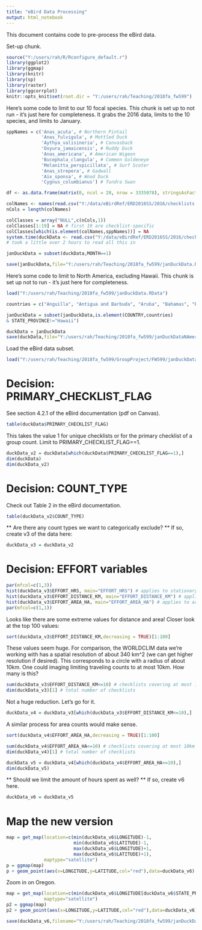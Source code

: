 ```yaml
---
title: "eBird Data Processing"
output: html_notebook
---
```


This document contains code to pre-process the eBird data.  

Set-up chunk.
```r
source("Y:/users/rah/R/Rconfigure_default.r")
library(ggplot2)
library(ggmap)
library(knitr)
library(sp)
library(raster)
library(ggcorrplot)
knitr::opts_knit$set(root.dir = "Y:/users/rah/Teaching/2018fa_fw599")
```

Here's some code to limit to our 10 focal species. This chunk is set up to not run - it's just here for completeness. It grabs the 2016 data, limits to the 10 species, and limits to January.
```r
sppNames = c('Anas_acuta', # Northern Pintail
             'Anas_fulvigula', # Mottled Duck
             'Aythya_valisineria', # Canvasback
             'Oxyura_jamaicensis', # Ruddy Duck 
             'Anas_americana', # American Wigeon
             'Bucephala_clangula', # Common Goldeneye
             'Melanitta_perspicillata', # Surf Scoter
             'Anas_strepera', # Gadwall
             'Aix_sponsa', # Wood Duck
             'Cygnus_columbianus') # Tundra Swan

df <- as.data.frame(matrix(0, ncol = 20, nrow = 3335078), stringsAsFactors = FALSE)

colNames <- names(read.csv("Y:/data/eBirdRef/ERD2016SS/2016/checklists.csv",nrow=1))
nCols = length(colNames)

colClasses = array("NULL",c(nCols,1))
colClasses[1:19] = NA # first 19 are checklist-specific
colClasses[which(is.element(colNames,sppNames))] = NA
system.time(duckData <- read.csv("Y:/data/eBirdRef/ERD2016SS/2016/checklists.csv",colClasses=colClasses))
# took a little over 2 hours to read all this in

janDuckData = subset(duckData,MONTH==1)

save(janDuckData,file="Y:/users/rah/Teaching/2018fa_fw599/janDuckData.RData")
```

Here's some code to limit to North America, excluding Hawaii. This chunk is set up not to run - it's just here for completeness.
```r
load("Y:/users/rah/Teaching/2018fa_fw599/janDuckData.RData")

countries = c("Anguilla", "Antigua and Barbuda", "Aruba", "Bahamas", "Barbados", "Canada", "Cayman Islands", "Cuba", "Cuba", "Dominican Republic", "Grenada", "Haiti", "Jamaica", "Martinique", "Mexico", "Montserrat", "Puerto Rico", "Saint Kitts and Nevis", "Saint Lucia", "Saint Martin (French part)", "Saint Pierre and Miquelon", "Saint Vincent and the Grenadines", "Turks and Caicos Islands", "United States", "United States Minor Outlying Islands", "Virgin Islands (British)", "Virgin Islands (U.S.)" )

janDuckData = subset(janDuckData,is.element(COUNTRY,countries)
& STATE_PROVINCE!="Hawaii")

duckData = janDuckData
save(duckData,file="Y:/users/rah/Teaching/2018fa_fw599/janDuckDataNAmer.RData")
```

Load the eBird data subset.
```r
load("Y:/users/rah/Teaching/2018fa_fw599/GroupProject/FW599/janDuckDataNAmer.RData") # duckData
```

# Decision: PRIMARY_CHECKLIST_FLAG
See section 4.2.1 of the eBird documentation (pdf on Canvas).
```r
table(duckData$PRIMARY_CHECKLIST_FLAG)
```
This takes the value 1 for unique checklists or for the primary checklist of a group count. Limit to PRIMARY_CHECKLIST_FLAG==1.

```r
duckData_v2 = duckData[which(duckData$PRIMARY_CHECKLIST_FLAG==1),]
dim(duckData)
dim(duckData_v2)
```

# Decision: COUNT_TYPE
Check out Table 2 in the eBird documentation.
```r
table(duckData_v2$COUNT_TYPE)
```

** Are there any count types we want to categorically exclude? ** If so, create v3 of the data here:
```r
duckData_v3 = duckData_v2
```


# Decision: EFFORT variables
```r
par(mfcol=c(1,3))
hist(duckData_v3$EFFORT_HRS, main="EFFORT_HRS") # applies to stationary counts
hist(duckData_v3$EFFORT_DISTANCE_KM, main="EFFORT_DISTANCE_KM") # applies to traveling counts
hist(duckData_v3$EFFORT_AREA_HA, main="EFFORT_AREA_HA") # applies to areal counts
par(mfcol=c(1,1))
```
Looks like there are some extreme values for distance and area! Closer look at the top 100 values:
```r
sort(duckData_v3$EFFORT_DISTANCE_KM,decreasing = TRUE)[1:100]
```
These values seem huge. For comparison, the WORLDCLIM data we're working with has a spatial resolution of about 340 km^2 (we can get higher resolution if desired). This corresponds to a circle with a radius of about 10km. One could imaging limiting traveling counts to at most 10km. How many is this?
```r
sum(duckData_v3$EFFORT_DISTANCE_KM<=10) # checklists covering at most 10km
dim(duckData_v3)[1] # total number of checklists
```
Not a huge reduction. Let's go for it.
```r
duckData_v4 = duckData_v3[which(duckData_v3$EFFORT_DISTANCE_KM<=10),]
```

A similar process for area counts would make sense.
```r
sort(duckData_v4$EFFORT_AREA_HA,decreasing = TRUE)[1:100]
```
```r
sum(duckData_v4$EFFORT_AREA_HA<=10) # checklists covering at most 10km
dim(duckData_v4)[1] # total number of checklists
```
```r
duckData_v5 = duckData_v4[which(duckData_v4$EFFORT_AREA_HA<=10),]
dim(duckData_v5)
```

** Should we limit the amount of hours spent as well? ** If so, create v6 here.
```r
duckData_v6 = duckData_v5
```

# Map the new version

```r
map = get_map(location=c(min(duckData_v6$LONGITUDE)-1,
                         min(duckData_v6$LATITUDE)-1,
                         max(duckData_v6$LONGITUDE)+1,
                         max(duckData_v6$LATITUDE)+1),
              maptype="satellite")
p = ggmap(map) 
p + geom_point(aes(x=LONGITUDE,y=LATITUDE,col="red"),data=duckData_v6)
```

Zoom in on Oregon.
```r
map = get_map(location=c(min(duckData_v6$LONGITUDE[duckData_v6$STATE_PROVINCE=="Oregon"])-1,                         min(duckData_v6$LATITUDE[duckData_v6$STATE_PROVINCE=="Oregon"])-1,                         max(duckData_v6$LONGITUDE[duckData_v6$STATE_PROVINCE=="Oregon"])+1,                         max(duckData_v6$LATITUDE[duckData_v6$STATE_PROVINCE=="Oregon"])+1),
              maptype="satellite")
p2 = ggmap(map) 
p2 + geom_point(aes(x=LONGITUDE,y=LATITUDE,col="red"),data=duckData_v6)
```

```r
save(duckData_v6,filename="Y:/users/rah/Teaching/2018fa_fw599/janDuckDataNAmer_v2.RData")
```

